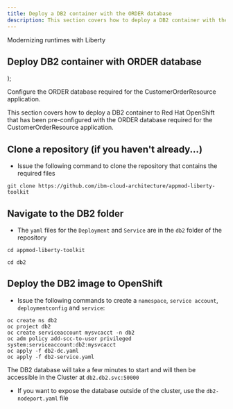 ```yaml
---
title: Deploy a DB2 container with the ORDER database
description: This section covers how to deploy a DB2 container with the ORDER database
---
```


  <span>
Modernizing runtimes with Liberty <br/> <h2>Deploy DB2 container with ORDER database</h2>
  </span>
);

<PageDescription>

Configure the ORDER database required for the CustomerOrderResource application.
</PageDescription>

This section covers how to deploy a DB2 container to Red Hat OpenShift that has been pre-configured with the ORDER database required for the CustomerOrderResource application.

## Clone a repository (if you haven't already...)
- Issue the following command to clone the repository that contains the required files

```
git clone https://github.com/ibm-cloud-architecture/appmod-liberty-toolkit
```

## Navigate to the DB2 folder
- The `yaml` files for the `Deployment` and `Service` are in the `db2` folder of the repository

```
cd appmod-liberty-toolkit

cd db2
```

## Deploy the DB2 image to OpenShift
- Issue the following commands to create a `namespace`, `service account`, `deploymentconfig` and `service`:

```
oc create ns db2
oc project db2
oc create serviceaccount mysvcacct -n db2
oc adm policy add-scc-to-user privileged system:serviceaccount:db2:mysvcacct
oc apply -f db2-dc.yaml
oc apply -f db2-service.yaml
```

The DB2 database will take a few minutes to start and will then be accessible in the Cluster at `db2.db2.svc:50000`

- If you want to expose the database outside of the cluster, use the `db2-nodeport.yaml` file
